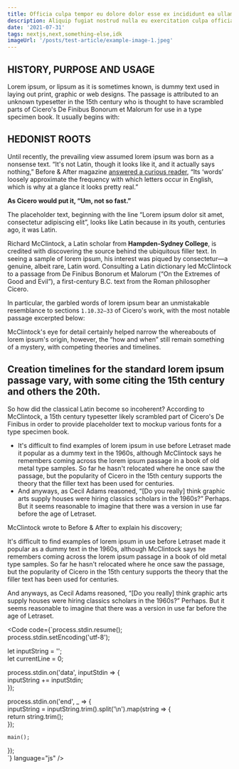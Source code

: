 ```yaml
---
title: Officia culpa tempor eu dolore dolor esse ex incididunt ea ullamco mollit occaecat cupidatat irure. 5
description: Aliquip fugiat nostrud nulla eu exercitation culpa officia irure dolor elit eu duis. Irure exercitation ex ad id anim fugiat mollit magna et. Proident magna exercitation amet irure est anim dolore. Sint reprehenderit ullamco aliquip dolor veniam exercitation excepteur ex cupidatat aute fugiat dolore minim. Labore reprehenderit duis nostrud eu dolore consequat sit tempor nisi irure elit dolore irure culpa. Duis ea do quis magna adipisicing laboris officia Lorem pariatur. Deserunt ex cillum incididunt id esse ipsum.
date: '2021-07-31'
tags: nextjs,next,something-else,idk
imageUrl: '/posts/test-article/example-image-1.jpeg'
---
```


## HISTORY, PURPOSE AND USAGE

Lorem ipsum, or lipsum as it is sometimes known, is dummy text used in laying out print, graphic or web designs. The passage is attributed to an unknown typesetter in the 15th century who is thought to have scrambled parts of Cicero's De Finibus Bonorum et Malorum for use in a type specimen book. It usually begins with:

<Quote
  content="Lorem ipsum dolor sit amet, consectetur adipiscing elit, sed do eiusmod tempor incididunt ut labore et dolore magna aliqua."
  author="Cicero"
  cite="https://loremipsum.io/"
/>

## HEDONIST ROOTS

Until recently, the prevailing view assumed lorem ipsum was born as a nonsense text. “It's not Latin, though it looks like it, and it actually says nothing,” Before & After magazine [answered a curious reader](https://www.straightdope.com/columns/read/2290/what-does-the-filler-text-lorem-ipsum-mean/), “Its ‘words’ loosely approximate the frequency with which letters occur in English, which is why at a glance it looks pretty real.”

**As Cicero would put it, “Um, not so fast.”**

The placeholder text, beginning with the line “Lorem ipsum dolor sit amet, consectetur adipiscing elit”, looks like Latin because in its youth, centuries ago, it was Latin.

Richard McClintock, a Latin scholar from **Hampden-Sydney College**, is credited with discovering the source behind the ubiquitous filler text. In seeing a sample of lorem ipsum, his interest was piqued by consectetur—a genuine, albeit rare, Latin word. Consulting a Latin dictionary led McClintock to a passage from De Finibus Bonorum et Malorum (“On the Extremes of Good and Evil”), a first-century B.C. text from the Roman philosopher Cicero.

In particular, the garbled words of lorem ipsum bear an unmistakable resemblance to sections `1.10.32–33` of Cicero's work, with the most notable passage excerpted below:

<Quote content="Neque porro quisquam est, qui dolorem ipsum quia dolor sit amet, consectetur, adipisci velit, sed quia non numquam eius modi tempora incidunt ut labore et dolore magnam aliquam quaerat voluptatem." />

McClintock's eye for detail certainly helped narrow the whereabouts of lorem ipsum's origin, however, the “how and when” still remain something of a mystery, with competing theories and timelines.

## Creation timelines for the standard lorem ipsum passage vary, with some citing the 15th century and others the 20th.

So how did the classical Latin become so incoherent? According to McClintock, a 15th century typesetter likely scrambled part of Cicero's De Finibus in order to provide placeholder text to mockup various fonts for a type specimen book.

- It's difficult to find examples of lorem ipsum in use before Letraset made it popular as a dummy text in the 1960s, although McClintock says he remembers coming across the lorem ipsum passage in a book of old metal type samples. So far he hasn't relocated where he once saw the passage, but the popularity of Cicero in the 15th century supports the theory that the filler text has been used for centuries.
- And anyways, as Cecil Adams reasoned, “[Do you really] think graphic arts supply houses were hiring classics scholars in the 1960s?” Perhaps. But it seems reasonable to imagine that there was a version in use far before the age of Letraset.

McClintock wrote to Before & After to explain his discovery;

<ArticleImage src="/posts/test-article/example-image-2.png" />

It's difficult to find examples of lorem ipsum in use before Letraset made it popular as a dummy text in the 1960s, although McClintock says he remembers coming across the lorem ipsum passage in a book of old metal type samples. So far he hasn't relocated where he once saw the passage, but the popularity of Cicero in the 15th century supports the theory that the filler text has been used for centuries.

And anyways, as Cecil Adams reasoned, “[Do you really] think graphic arts supply houses were hiring classics scholars in the 1960s?” Perhaps. But it seems reasonable to imagine that there was a version in use far before the age of Letraset.

<Code
  code={`process.stdin.resume();  
process.stdin.setEncoding('utf-8');  
  
let inputString = '';  
let currentLine = 0;  
  
process.stdin.on('data', inputStdin => {  
    inputString += inputStdin;  
});  
  
process.stdin.on('end', _ => {  
    inputString = inputString.trim().split('\n').map(string => {  
        return string.trim();  
    });  
      
    main();      
});  
`}
  language="js"
/>

